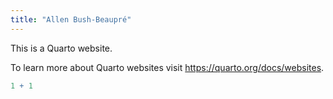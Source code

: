 ```yaml
---
title: "Allen Bush-Beaupré"
---
```


This is a Quarto website.

To learn more about Quarto websites visit <https://quarto.org/docs/websites>.

```r
1 + 1
```

